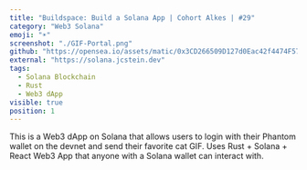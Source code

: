 ```yaml
---
title: "Buildspace: Build a Solana App | Cohort Alkes | #29"
category: "Web3 Solana"
emoji: "☀️"
screenshot: "./GIF-Portal.png"
github: "https://opensea.io/assets/matic/0x3CD266509D127d0Eac42f4474F57D0526804b44e/2599?force_update=true"
external: "https://solana.jcstein.dev"
tags:
  - Solana Blockchain
  - Rust
  - Web3 dApp
visible: true
position: 1
---
```


This is a Web3 dApp on Solana that allows users to login with their Phantom wallet on the devnet and send their favorite cat GIF. Uses Rust + Solana + React Web3 App that anyone with a Solana wallet can interact with.